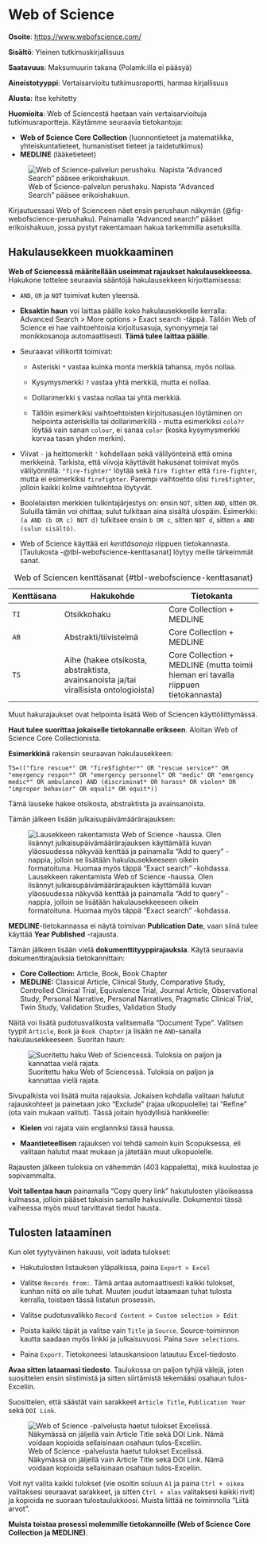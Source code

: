 # Web of Science {#sec-tiet-webofscience}

**Osoite**: <https://www.webofscience.com/>

**Sisältö**: Yleinen tutkimuskirjallisuus

**Saatavuus**: Maksumuurin takana (Polamk:illa ei pääsyä)

**Aineistotyyppi**: Vertaisarvioitu tutkimusraportti, harmaa kirjallisuus

**Alusta:** Itse kehitetty

**Huomioita**: Web of Sciencestä haetaan vain vertaisarvioituja tutkimusraportteja. Käytämme seuraavia tietokantoja:

-   **Web of Science Core Collection** (luonnontieteet ja matematiikka, yhteiskuntatieteet, humanistiset tieteet ja taidetutkimus)
-   **MEDLINE** (lääketieteet)

![Web of Science-palvelun perushaku. Napista "Advanced Search" pääsee erikoishakuun.](pics/webofscience_perushaku.png){#fig-webofscience-perushaku fig-align="center"}

Kirjautuessasi Web of Scienceen näet ensin perushaun näkymän (@fig-webofscience-perushaku). Painamalla "Advanced search" pääset erikoishakuun, jossa pystyt rakentamaan hakua tarkemmilla asetuksilla.

## Hakulausekkeen muokkaaminen

**Web of Sciencessä määritellään useimmat rajaukset hakulausekkeessa.** Hakukone tottelee seuraavia sääntöjä hakulausekkeen kirjoittamisessa:

-   `AND`, `OR` ja `NOT` toimivat kuten yleensä.

-   **Eksaktin haun** voi laittaa päälle koko hakulausekkeelle kerralla: Advanced Search \> More options \> Exact search -täppä. Tällöin Web of Science ei hae vaihtoehtoisia kirjoitusasuja, synonyymeja tai monikkosanoja automaattisesti. **Tämä tulee laittaa päälle**.

-   Seuraavat villikortit toimivat:

    -   Asteriski `*` vastaa kuinka monta merkkiä tahansa, myös nollaa.

    -   Kysymysmerkki `?` vastaa yhtä merkkiä, mutta ei nollaa.

    -   Dollarimerkki `$` vastaa nollaa tai yhtä merkkiä.

    -   Tällöin esimerkiksi vaihtoehtoisten kirjoitusasujen löytäminen on helpointa asteriskilla tai dollarimerkillä - mutta esimerkiksi `colo?r` löytää vain sanan `colour`, ei sanaa `color` (koska kysymysmerkki korvaa tasan yhden merkin).

-   Viivat `-` ja heittomerkit `'` kohdellaan sekä välilyönteinä että omina merkkeinä. Tarkista, että viivoja käyttävät hakusanat toimivat myös välilyönnillä: `"fire-fighter"` löytää sekä `fire fighter` että `fire-fighter`, mutta ei esimerkiksi `firefighter`. Parempi vaihtoehto olisi `fire$fighter`, jolloin kaikki kolme vaihtoehtoa löytyvät.

-   Boolelaisten merkkien tulkintajärjestys on: ensin `NOT`, sitten `AND`, sitten `OR`. Suluilla tämän voi ohittaa; sulut tulkitaan aina sisältä ulospäin. Esimerkki: `(a AND (b OR c) NOT d)` tulkitsee ensin `b OR c`, sitten `NOT d`, sitten `a AND (sulun sisältö)`.

-   Web of Science käyttää eri *kenttäsanoja* riippuen tietokannasta. [Taulukosta -@tbl-webofscience-kenttasanat] löytyy meille tärkeimmät sanat.

| Kenttäsana | Hakukohde                                                                             | Tietokanta                                                                         |
|------------|---------------------------------------------------------------------------------------|------------------------------------------------------------------------------------|
| `TI`       | Otsikkohaku                                                                           | Core Collection + MEDLINE                                                          |
| `AB`       | Abstrakti/tiivistelmä                                                                 | Core Collection + MEDLINE                                                          |
| `TS`       | Aihe (hakee otsikosta, abstraktista, avainsanoista ja/tai virallisista ontologioista) | Core Collection + MEDLINE (mutta toimii hieman eri tavalla riippuen tietokannasta) |

: Web of Sciencen kenttäsanat {#tbl-webofscience-kenttasanat}

Muut hakurajaukset ovat helpointa lisätä Web of Sciencen käyttöliittymässä.

**Haut tulee suorittaa jokaiselle tietokannalle erikseen**. Aloitan Web of Science Core Collectionista.

**Esimerkkinä** rakensin seuraavan hakulausekkeen:

`TS=(("fire rescue*" OR "fire$fighter*" OR "rescue service*" OR "emergency respon*" OR "emergency personnel" OR "medic" OR "emergency medic*" OR ambulance) AND (discriminat* OR harass* OR violen* OR "improper behavior" OR equali* OR equit*))`

Tämä lauseke hakee otsikosta, abstraktista ja avainsanoista.

Tämän jälkeen lisään julkaisupäivämäärärajauksen:

![Lausekkeen rakentamista Web of Science -haussa. Olen lisännyt julkaisupäivämäärärajauksen käyttämällä kuvan yläosuudessa näkyvää kenttää ja painamalla "Add to query" -nappia, jolloin se lisätään hakulausekkeeseen oikein formatoituna. Huomaa myös täppä "Exact search" -kohdassa.](pics/webofscience_lausekkeenrakentaminen1.png){#fig-webofscience-hakulauseke1 fig-align="center"}

::: callout-important
**MEDLINE**-tietokannassa ei näytä toimivan **Publication Date**, vaan siinä tulee käyttää **Year Published** -rajausta.
:::

Tämän jälkeen lisään vielä **dokumenttityyppirajauksia**. Käytä seuraavia dokumenttirajauksia tietokannittain:

-   **Core Collection:** Article, Book, Book Chapter
-   **MEDLINE:** Classical Article, Clinical Study, Comparative Study, Controlled Clinical Trial, Equivalence Trial, Journal Article, Observational Study, Personal Narrative, Personal Narratives, Pragmatic Clinical Trial, Twin Study, Validation Studies, Validation Study

Näitä voi lisätä pudotusvalikosta valitsemalla "Document Type". Valitsen tyypit `Article`, `Book` ja `Book Chapter` ja lisään ne `AND`-sanalla hakulausekkeeseen. Suoritan haun:

![Suoritettu haku Web of Sciencessä. Tuloksia on paljon ja kannattaa vielä rajata.](pics/webofscience_hakutulos1.png){#fig-webofscience-hakutulos1 fig-align="center"}

Sivupalkista voi lisätä muita rajauksia. Jokaisen kohdalla valitaan halutut rajauskohteet ja painetaan joko "Exclude" (rajaa ulkopuolelle) tai "Refine" (ota vain mukaan valitut). Tässä joitain hyödyllisiä hankkeelle:

-   **Kielen** voi rajata vain englanniksi tässä haussa.

-   **Maantieteellisen** rajauksen voi tehdä samoin kuin Scopuksessa, eli valitaan halutut maat mukaan ja jätetään muut ulkopuolelle.

Rajausten jälkeen tuloksia on vähemmän (403 kappaletta), mikä kuulostaa jo sopivammalta.

**Voit tallentaa haun** painamalla "Copy query link" hakutulosten yläoikeassa kulmassa, jolloin pääset takaisin samalle hakusivulle. Dokumentoi tässä vaiheessa myös muut tarvittavat tiedot hausta.

## Tulosten lataaminen

Kun olet tyytyväinen hakuusi, voit ladata tulokset:

-   Hakutulosten listauksen yläpalkissa, paina `Export > Excel`

-   Valitse `Records from:`. Tämä antaa automaattisesti kaikki tulokset, kunhan niitä on alle tuhat. Muuten joudut lataamaan tuhat tulosta kerralla, toistaen tässä listatun prosessin.

-   Valitse pudotusvalikko `Record Content > Custom selection > Edit`

-   Poista kaikki täpät ja valitse vain `Title` ja `Source`. Source-toiminnon kautta saadaan myös linkki ja julkaisuvuosi. Paina `Save selections`.

-   Paina `Export`. Tietokoneesi latauskansioon latautuu Excel-tiedosto.

**Avaa sitten lataamasi tiedosto**. Taulukossa on paljon tyhjiä välejä, joten suosittelen ensin siistimistä ja sitten siirtämistä tekemääsi osahaun tulos-Exceliin.

Suosittelen, että säästät vain sarakkeet `Article Title`, `Publication Year` sekä `DOI Link`.

![Web of Science -palvelusta haetut tulokset Excelissä. Näkymässä on jäljellä vain Article Title sekä DOI Link. Nämä voidaan kopioida sellaisinaan osahaun tulos-Exceliin.](pics/webofscience_tuloksetexcelissä.png){fig-align="center"}

Voit nyt valita kaikki tulokset (vie osoitin soluun `A1` ja paina `Ctrl + oikea` valitaksesi seuraavat sarakkeet, ja sitten `Ctrl + alas` valitaksesi kaikki rivit) ja kopioida ne suoraan tulostaulukkoosi. Muista liittää ne toiminnolla "Liitä arvot".

**Muista toistaa prosessi molemmille tietokannoille (Web of Science Core Collection ja MEDLINE)**.

